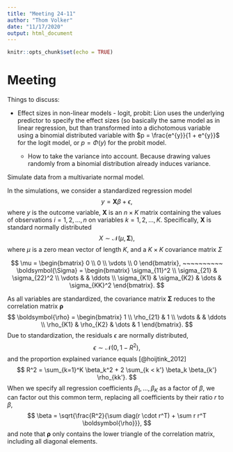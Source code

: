 ```yaml
---
title: "Meeting 24-11"
author: "Thom Volker"
date: "11/17/2020"
output: html_document
---
```


```r
knitr::opts_chunk$set(echo = TRUE)
```

# Meeting

Things to discuss:

 - Effect sizes in non-linear models - logit, probit: Lion uses the underlying predictor to specify the effect sizes (so basically the same model as in linear regression, but than transformed into a dichotomous variable using a binomial distributed variable with $p = \frac{e^{y}}{1 + e^{y}}$ for the logit model, or $p = \Phi(y)$ for the probit model.

    - How to take the variance into account. Because drawing values randomly from a binomial distribution already induces variance.
    
    
Simulate data from a multivariate normal model. 

In the simulations, we consider a standardized regression model 
$$
y = \textbf{X}\beta + \epsilon,
$$
where $y$ is the outcome variable, $\textbf{X}$ is an $n \times K$ matrix containing the values of observations $i = 1, 2, \dots, n$ on variables $k = 1, 2, \dots, K$. Specifically, $\textbf{X}$ is standard normally distributed 
$$
X \sim \mathcal{N}(\mu, \boldsymbol{\Sigma}),
$$
where $\mu$ is a zero mean vector of length $K$, and a $K \times K$ covariance matrix $\Sigma$

$$
\mu = 
\begin{bmatrix}
 0 \\ 0 \\ \vdots \\ 0
\end{bmatrix},
~~~~~~~~~~
\boldsymbol{\Sigma} = 
\begin{bmatrix}
\sigma_{11}^2 \\
\sigma_{21} & \sigma_{22}^2 \\
\vdots    & & \ddots \\
\sigma_{K1} & \sigma_{K2} & \dots & \sigma_{KK}^2
\end{bmatrix}.
$$

As all variables are standardized, the covariance matrix $\boldsymbol{\Sigma}$ reduces to the correlation matrix $\boldsymbol{\rho}$
$$
\boldsymbol{\rho} = 
\begin{bmatrix}
1 \\
\rho_{21} & 1 \\
\vdots    &   & \ddots \\
\rho_{K1} & \rho_{K2} & \dots & 1
\end{bmatrix}.
$$
Due to standardization, the residuals $\epsilon$ are normally distributed,
$$
\epsilon \sim \mathcal{N}(0, 1-R^2),
$$
and the proportion explained variance equals [@hoijtink_2012]
$$
R^2 = \sum_{k=1}^K \beta_k^2 + 2 \sum_{k < k'} \beta_k \beta_{k'} \rho_{kk'}.
$$
When we specify all regression coefficients $\beta_1, \dots, \beta_K$ as a factor of $\beta$, we can factor out this common term, replacing all coefficients by their ratio $r$ to $\beta$,
$$
\beta = \sqrt{\frac{R^2}{\sum diag(r \cdot r^T) + \sum r r^T \boldsymbol{\rho}}},
$$
and note that $\boldsymbol{\rho}$ only contains the lower triangle of the correlation matrix, including all diagonal elements. 


